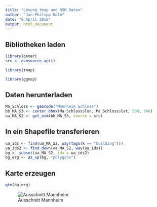 ```yaml
---
title: "Lösung tmap und OSM Daten"
author: "Jan-Philipp Kolb"
date: "6 April 2016"
output: html_document
---
```


## Bibliotheken laden

```r
library(osmar)
src <- osmsource_api()

library(tmap)

library(ggmap)
```

## Daten herunterladen

```r
Ma_Schloss <- geocode("Mannheim Schloss")
bb_MA_S3 <- center_bbox(Ma_Schloss$lon, Ma_Schloss$lat, 500, 500)
ua_MA_S2 <- get_osm(bb_MA_S3, source = src)
```

## In ein Shapefile transferieren

```r
ua_ids <- find(ua_MA_S2, way(tags(k == "building")))
ua_ids2 <- find_down(ua_MA_S2, way(ua_ids))
bg <- subset(ua_MA_S2, ids = ua_ids2)
bg_erg <- as_sp(bg, "polygons")  
```

## Karte erzeugen

```r
qtm(bg_erg)
```

![Ausschnitt Mannheim](figure/osmtmap.png)